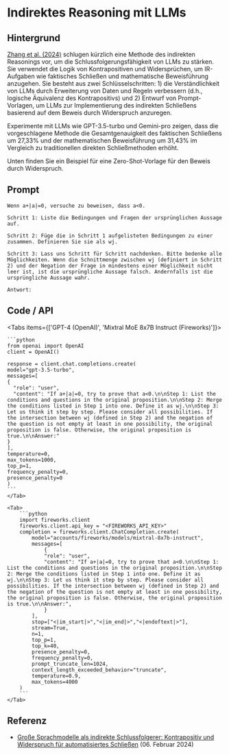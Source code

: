 # Indirektes Reasoning mit LLMs


## Hintergrund
[Zhang et al. (2024)](https://arxiv.org/abs/2402.03667) schlugen kürzlich eine Methode des indirekten Reasonings vor, um die Schlussfolgerungsfähigkeit von LLMs zu stärken. Sie verwendet die Logik von Kontrapositiven und Widersprüchen, um IR-Aufgaben wie faktisches Schließen und mathematische Beweisführung anzugehen. Sie besteht aus zwei Schlüsselschritten: 1) die Verständlichkeit von LLMs durch Erweiterung von Daten und Regeln verbessern (d.h., logische Äquivalenz des Kontrapositivs) und 2) Entwurf von Prompt-Vorlagen, um LLMs zur Implementierung des indirekten Schließens basierend auf dem Beweis durch Widerspruch anzuregen.

Experimente mit LLMs wie GPT-3.5-turbo und Gemini-pro zeigen, dass die vorgeschlagene Methode die Gesamtgenauigkeit des faktischen Schließens um 27,33% und der mathematischen Beweisführung um 31,43% im Vergleich zu traditionellen direkten Schließmethoden erhöht.

Unten finden Sie ein Beispiel für eine Zero-Shot-Vorlage für den Beweis durch Widerspruch.

## Prompt
```
Wenn a+|a|=0, versuche zu beweisen, dass a<0.

Schritt 1: Liste die Bedingungen und Fragen der ursprünglichen Aussage auf.

Schritt 2: Füge die in Schritt 1 aufgelisteten Bedingungen zu einer zusammen. Definieren Sie sie als wj.

Schritt 3: Lass uns Schritt für Schritt nachdenken. Bitte bedenke alle Möglichkeiten. Wenn die Schnittmenge zwischen wj (definiert in Schritt 2) und der Negation der Frage in mindestens einer Möglichkeit nicht leer ist, ist die ursprüngliche Aussage falsch. Andernfalls ist die ursprüngliche Aussage wahr.

Antwort:
```

## Code / API

<Tabs items={['GPT-4 (OpenAI)', 'Mixtral MoE 8x7B Instruct (Fireworks)']}>
    <Tab>

    ```python
    from openai import OpenAI
    client = OpenAI()

    response = client.chat.completions.create(
    model="gpt-3.5-turbo",
    messages=[
    {
      "role": "user",
      "content": "If a+|a|=0, try to prove that a<0.\n\nStep 1: List the conditions and questions in the original proposition.\n\nStep 2: Merge the conditions listed in Step 1 into one. Define it as wj.\n\nStep 3: Let us think it step by step. Please consider all possibilities. If the intersection between wj (defined in Step 2) and the negation of the question is not empty at least in one possibility, the original proposition is false. Otherwise, the original proposition is true.\n\nAnswer:"
    }
    ],
    temperature=0,
    max_tokens=1000,
    top_p=1,
    frequency_penalty=0,
    presence_penalty=0
    )
    ```
    </Tab>

    <Tab>
        ```python
        import fireworks.client
        fireworks.client.api_key = "<FIREWORKS_API_KEY>"
        completion = fireworks.client.ChatCompletion.create(
            model="accounts/fireworks/models/mixtral-8x7b-instruct",
            messages=[
                {
                "role": "user",
                "content": "If a+|a|=0, try to prove that a<0.\n\nStep 1: List the conditions and questions in the original proposition.\n\nStep 2: Merge the conditions listed in Step 1 into one. Define it as wj.\n\nStep 3: Let us think it step by step. Please consider all possibilities. If the intersection between wj (defined in Step 2) and the negation of the question is not empty at least in one possibility, the original proposition is false. Otherwise, the original proposition is true.\n\nAnswer:",
                }
            ],
            stop=["<|im_start|>","<|im_end|>","<|endoftext|>"],
            stream=True,
            n=1,
            top_p=1,
            top_k=40,
            presence_penalty=0,
            frequency_penalty=0,
            prompt_truncate_len=1024,
            context_length_exceeded_behavior="truncate",
            temperature=0.9,
            max_tokens=4000
        )
        ```
    </Tab>


</Tabs>

## Referenz
- [Große Sprachmodelle als indirekte Schlussfolgerer: Kontrapositiv und Widerspruch für automatisiertes Schließen](https://arxiv.org/abs/2402.03667) (06. Februar 2024)

